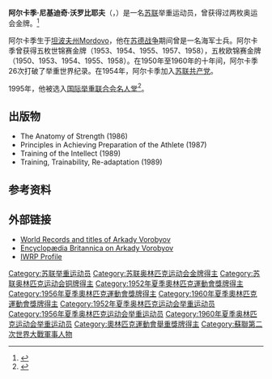 {{MedalTop}}
{{MedalCountry|{{URS}}}}
{{MedalSport|男子[[举重|举重]]}}
{{MedalOlympics}}
{{MedalGold|[[1956年夏季奥林匹克运动会|1956年墨尔本]]|[[1956年夏季奥林匹克运动会举重比赛|90公斤级]]}}
{{MedalGold|[[1960年夏季奥林匹克运动会|1960年罗马]]|[[1960年夏季奥林匹克运动会举重比赛|90公斤级]]}}
{{MedalBronze| [[1952年夏季奥林匹克运动会|1952年赫尔辛基]]|[[1952年夏季奥林匹克运动会举重比赛|82.5公斤级]]}}
{{MedalBottom}}

'''阿尔卡季·尼基迪奇·沃罗比耶夫'''（{{lang-ru|Аркадий Никитич Воробьёв}}，{{bd|1924年|10月3日|2012年|12月2日||}}）是一名[[苏联|苏联]]举重运动员，曾获得过两枚奥运会金牌。<ref>{{cite web|url=http://en.rian.ru/sports/20121224/178370859.html |title=Olympic Weightlifting Champion Vorobiev Dies | Sports | RIA Novosti |publisher=En.rian.ru |date= |accessdate=2012-12-24}}</ref>

阿尔卡季生于[[坦波夫州|坦波夫州]][[Mordovo|Mordovo]]，他在[[苏德战争|苏德战争]]期间曾是一名海军士兵。阿尔卡季曾获得五枚世锦赛金牌（1953、1954、1955、1957、1958），五枚欧锦赛金牌（1950、1953、1954、1955、1958）。在1950年至1960年的十年间，阿尔卡季26次打破了举重世界纪录。在1954年，阿尔卡季加入[[苏联共产党|苏联共产党]]。

1995年，他被选入[[国际举重联合会|国际举重联合会]][[名人堂|名人堂]]<ref>{{cite web|title=Weightlifting Hall of Fame|publisher=International Weightlifting Federation|url=http://www.iwf.net/iwf/organization/members.php|accessdate=2008-08-07|archiveurl=https://web.archive.org/web/20080913235844/http://www.iwf.net/iwf/organization/members.php|archivedate=2008-09-13|deadurl=yes}}</ref>。

== 出版物 ==
* The Anatomy of Strength (1986)
* Principles in Achieving Preparation of the Athlete (1987)
* Training of the Intellect (1989)
* Training, Trainability, Re-adaptation (1989)

==参考资料==
{{Reflist}}

==外部链接==
*[http://www.chidlovski.net/liftup/l_galleryResult.asp?a_id=291 World Records and titles of Arkady Vorobyov]
*[http://www.britannica.com/eb/article-9002714 Encyclopædia Britannica on Arkady Vorobyov]
*[http://iwrp.net/component/cwyniki/?view=contestant&id_zawodnik=13435 IWRP Profile]
{{DEFAULTSORT:Vorobyov, Arkady}}
[[Category:苏联举重运动员|Category:苏联举重运动员]]
[[Category:苏联奥林匹克运动会金牌得主|Category:苏联奥林匹克运动会金牌得主]]
[[Category:苏联奥林匹克运动会铜牌得主|Category:苏联奥林匹克运动会铜牌得主]]
[[Category:1952年夏季奧林匹克運動會獎牌得主|Category:1952年夏季奧林匹克運動會獎牌得主]]
[[Category:1956年夏季奧林匹克運動會獎牌得主|Category:1956年夏季奧林匹克運動會獎牌得主]]
[[Category:1960年夏季奧林匹克運動會獎牌得主|Category:1960年夏季奧林匹克運動會獎牌得主]]
[[Category:1952年夏季奥林匹克运动会举重运动员|Category:1952年夏季奥林匹克运动会举重运动员]]
[[Category:1956年夏季奥林匹克运动会举重运动员|Category:1956年夏季奥林匹克运动会举重运动员]]
[[Category:1960年夏季奥林匹克运动会举重运动员|Category:1960年夏季奥林匹克运动会举重运动员]]
[[Category:奧林匹克運動會舉重獎牌得主|Category:奧林匹克運動會舉重獎牌得主]]
[[Category:蘇聯第二次世界大戰軍事人物|Category:蘇聯第二次世界大戰軍事人物]]